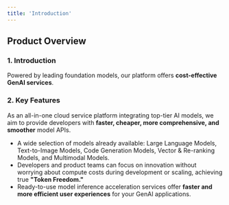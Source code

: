 ```yaml
---
title: 'Introduction'
---
```


## Product Overview

### 1. Introduction
Powered by leading foundation models, our platform offers **cost-effective GenAI services**.

### 2. Key Features
As an all-in-one cloud service platform integrating top-tier AI models, we aim to provide developers with **faster, cheaper, more comprehensive, and smoother** model APIs.

- A wide selection of models already available: Large Language Models, Text-to-Image Models, Code Generation Models, Vector & Re-ranking Models, and Multimodal Models.
- Developers and product teams can focus on innovation without worrying about compute costs during development or scaling, achieving true **"Token Freedom."**
- Ready-to-use model inference acceleration services offer **faster and more efficient user experiences** for your GenAI applications.
